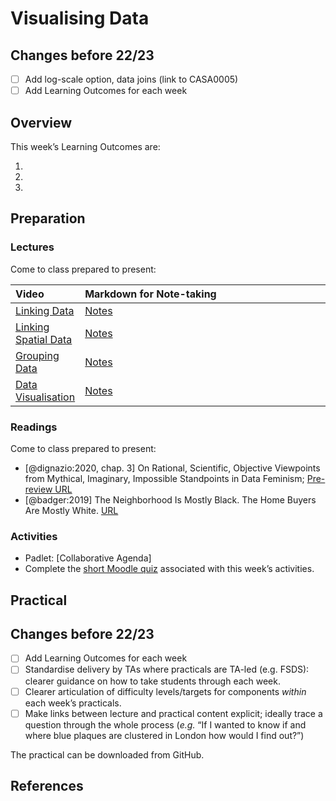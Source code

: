 # Visualising Data

:::{.callout-warning}
## Changes before 22/23

- [ ] Add log-scale option, data joins (link to CASA0005)
- [ ] Add Learning Outcomes for each week
:::

## Overview

::: {.callout-important}
This week's Learning Outcomes are:

1. 
2. 
3. 
::: 


## Preparation

### Lectures

Come to class prepared to present:

| Video | Markdown for Note-taking |
| :---- | :----------------------- |
| [Linking Data](https://web.microsoftstream.com/video/05759776-10b9-4476-9949-c7c0fbeef298) | [Notes](https://github.com/jreades/i2p/blob/master/lectures/8.1-Linking_Data.md) |
| [Linking Spatial Data](https://web.microsoftstream.com/video/4bf27eaa-90d8-4628-81ba-e673816e691f) | [Notes](https://github.com/jreades/i2p/blob/master/lectures/8.2-Linking_Spatial_Data.md) |
| [Grouping Data](https://web.microsoftstream.com/video/7f8df345-7339-466c-be60-a65be1ad6b57) | [Notes](https://github.com/jreades/i2p/blob/master/lectures/8.3-Grouping_Data.md) |
| [Data Visualisation](https://web.microsoftstream.com/video/4cc8c5a2-5881-4342-adda-32b39a989d90) | [Notes](https://github.com/jreades/i2p/blob/master/lectures/8.4-Visualising_Data.md) |

### Readings

Come to class prepared to present:

- [@dignazio:2020, chap. 3] On Rational, Scientific, Objective Viewpoints from Mythical, Imaginary, Impossible Standpoints in Data Feminism; [Pre-review URL](https://bookbook.pubpub.org/pub/8tjbs2x5)
- [@badger:2019] The Neighborhood Is Mostly Black. The Home Buyers Are Mostly White. [URL](https://www.nytimes.com/interactive/2019/04/27/upshot/diversity-housing-maps-raleigh-gentrification.html)

### Activities

- Padlet: [Collaborative Agenda]
- Complete the [short Moodle quiz](https://moodle.ucl.ac.uk/mod/quiz/view.php?id=2579101) associated with this week's activities.

## Practical

:::{.callout-warning}
## Changes before 22/23
- [ ] Add Learning Outcomes for each week
- [ ] Standardise delivery by TAs where practicals are TA-led (e.g. FSDS): clearer guidance on how to take students through each week.
- [ ] Clearer articulation of difficulty levels/targets for components *within* each week’s practicals.
- [ ] Make links between lecture and practical content explicit; ideally trace a question through the whole process (*e.g.* “If I wanted to know if and where blue plaques are clustered in London how would I find out?”)
:::

The practical can be downloaded from GitHub.

## References

